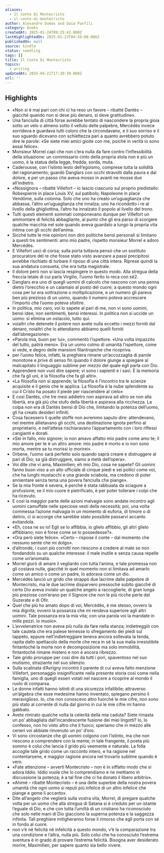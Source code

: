 ```yaml
---
aliases:
  - Il Conte Di Montecristo
  - il-conte-di-montecristo
author: Alexandre Dumas and Gaia Panfili
category: books
createdAt: 2025-01-24T09:25:42.000Z
lastHighlightedOn: 2025-01-23T04:56:00.000Z
publishedOn: null
source: kindle
status: seedling
tags: []
title: Il Conte Di Montecristo
topics:
  - writing
updatedAt: 2025-04-21T17:30:39.000Z
url: ''
---
```

## Highlights

- «Non si è mai pari con chi ci ha reso un favore – ribatté Dantès – giacché quando non si deve più denaro, si deve gratitudine».
- Una fanciulla di città forse avrebbe tentato di nascondere la propria gioia sotto un velo o almeno sotto il velluto delle palpebre, Mercédès invece sorrideva e guardava tutti coloro che la circondavano, e il suo sorriso e il suo sguardo dicevano con schiettezza pari a quanto avrebbero potuto dire le parole: «Se siete miei amici gioite con me, poiché in verità io sono assai felice».
- Monsieur Morrel capì che non c’era nulla da fare contro l’inflessibilità della situazione: un commissario cinto della propria stola non è più un uomo, è la statua della legge, fredda, sorda, muta.
- Caderousse, con l’istinto lesto dell’egoismo, comprese tutta la solidità del ragionamento; guardò Danglars con occhi stravolti dalla paura e dal dolore, e per un passo che aveva mosso in avanti ne mosse due all’indietro.
- «Nossignora – ribatté Villefort – io lascio ciascuno sul proprio piedistallo: Robespierre in place Louis XV, sul patibolo; Napoleone in place Vendôme, sulla colonna. Solo che uno ha creato un’uguaglianza che abbassa, l’altro un’uguaglianza che innalza; uno ha ricondotto i re al livello della ghigliottina, l’altro ha innalzato il popolo al livello del trono.
- Tutti questi elementi sommati componevano dunque per Villefort un ammontare di felicità abbagliante, al punto che gli era parso di scorgere qualche macchia nel sole quando aveva guardato a lungo la propria vita intima con gli occhi dell’anima.
- Sicché tutte le mie opinioni non dirò politiche bensì personali si limitano a questi tre sentimenti: amo mio padre, rispetto monsieur Morrel e adoro Mercédès.
- E Villefort uscì di corsa; sulla porta tuttavia pensò che un sostituto procuratore del re che fosse stato visto avanzare a passi precipitosi avrebbe rischiato di turbare il riposo di una città intera. Riprese quindi la sua andatura consueta, che era tutta magistrale.
- Il dolore però non si lascia respingere in questo modo. Alla stregua della freccia letale di cui parla Virgilio, l’uomo ferito lo reca con sé2.
- Danglars era uno di quegli uomini di calcolo che nascono con una penna dietro l’orecchio e un calamaio al posto del cuore; a questo mondo ogni cosa per lui era sottrazione o moltiplicazione, e un numero gli pareva ben più prezioso di un uomo, quando il numero poteva accrescere l’importo che l’uomo poteva sfoltire.
- In politica, mio caro, voi lo sapete al pari di me, non vi sono uomini, bensì idee; non sentimenti, bensì interessi. In politica non si uccide un uomo: si elimina un ostacolo, tutto qui.
- voialtri che detenete il potere non avete nulla eccetto i mezzi forniti dal denaro, noialtri che lo attendiamo abbiamo quelli forniti dall’abnegazione».
- «Parola mia, buon per lui», commentò l’ispettore. «Una volta impazzito del tutto, patirà meno». Era un uomo colmo di umanità l’ispettore, come si vede, e degno delle mansioni filantropiche che ricopriva.
- per l’uomo felice, infatti, la preghiera rimane un’accozzaglia di parole monotone e prive di senso fin quando il dolore giunge a spiegare al malcapitato il linguaggio sublime per mezzo del quale egli parla con Dio.
- Apprendere non vuol dire sapere; vi sono i sapienti e i savi. È la memoria che fa gli uni, è la filosofia che fa gli altri».
- «La filosofia non si apprende; la filosofia è l’incontro tra le scienze acquisite e il genio che le applica. La filosofia è la nube splendente su cui il Cristo ha posato il piede per riascendere al cielo»
- E così Dantès, che tre mesi addietro non aspirava ad altro se non alla libertà, era già più che stufo della libertà e aspirava alla ricchezza. La colpa non era di Dantès bensì di Dio che, limitando la potenza dell’uomo, gli ha creato desideri infiniti.
- Cosa facessero lì quelle stoffe non avremmo saputo dire: attendevano, nel mentre allietavano gli occhi, una destinazione ignota perfino al proprietario, e nell’attesa rischiaravano l’appartamento con i loro riflessi cangianti e dorati.
- «Sei in fallo, mio signore; io non amavo affatto mio padre come amo te; il mio amore per te è un altro amore: mio padre è morto e io non sono morta, mentre se tu morissi io morirei».
- Orbene, l’uomo sarà perfetto solo quando saprà creare e distruggere al pari di Dio; sa già distruggere, siamo a metà dell’opera».
- Voi dite che vi ama, Maximilien; eh mio Dio, cosa ne sapete? Gli uomini fanno buon viso a un alto ufficiale di cinque piedi e sei pollici come voi, che ha lunghi mustacchi e una grande sciabola, ma credono di poter annientare senza tema una povera fanciulla che piange».
- Se la mia fronte è severa, è perché è stata rabbuiata da sciagure a profusione; se il mio cuore è pietrificato, è per poter tollerare i colpi che ha ricevuto.
- E così la maggior parte delle azioni malvagie sono andate incontro agli uomini camuffate nelle speciose vesti della necessità; poi, una volta commessa l’azione malvagia in un momento di euforia, di timore o di delirio, ci si accorge che sarebbe stato possibile passarvi accanto evitandola.
- «Eh, cosa ne so io! Egli se lo affibbia, io glielo affibbio, gli altri glielo affibbiano; non è forse come se lo possedesse?».
- «Ora però siete felice». «Certo – rispose il conte – dal momento che nessuno sente che mi dolgo».
- d’altronde, i cuori più corrotti non riescono a credere al male se non fondandolo su un qualche interesse: il male inutile e senza causa repelle come un’anomalia.
- Morrel giurò di amare il vegliardo con tutta l’anima, e tale promessa non gli costava nulla, giacché in quel momento non si limitava ad amarlo come un amico o come un padre, lo adorava come un dio.
- Mercédès lanciò un grido che strappò due lacrime dalle palpebre di Montecristo, ma le due lacrime disparvero pressoché subito giacché di certo Dio aveva inviato un qualche angelo a raccoglierle, di gran lunga più preziose com’erano per il Signore che non le più ricche perle del Guzerate e di Ofir.
- Quel che più ho amato dopo di voi, Mercédès, è me stesso, ovvero la mia dignità; ovvero la possanza che mi rendeva superiore agli altri uomini. Tale possanza era la mia vita; con una parola voi la mandate in mille pezzi. Io muoio».
- L’avvelenatrice non aveva più nulla da fare nella stanza; indietreggiò con tale cautela che era palese temesse lo sfregamento dei piedi sul tappeto, eppure nell’indietreggiare teneva ancora sollevata la tenda, rapita dallo spettacolo della morte che reca in sé la sua malia irresistibile fintantoché la morte non è decomposizione ma solo immobilità, fintantoché rimane mistero e non è ancora ribrezzo.
- Tale grido proruppe per così dire da tutti i pori, spaventoso nel suo mutismo, straziante nel suo silenzio.
- Sulla scalinata d’Avrigny incontrò il parente di cui aveva fatto menzione Villefort, personaggio insignificante nella presente storia così come nella famiglia, uno di quegli esseri votati nel nascere a ricoprire al mondo il ruolo di comparsa.
- Le donne infatti hanno istinti di una sicurezza infallibile; attraverso un’algebra che esse medesime hanno inventato, spiegano persino il meraviglioso. Io, che non conoscevo altro fuorché le mie cifre, non sono più stato al corrente di nulla dal giorno in cui le mie cifre mi hanno gabbato.
- Avete rimirato qualche volta la celerità della mia caduta? Siete rimasta un po’ abbagliata dall’incandescente fusione dei miei lingotti? Io, lo confesso, non ho visto altro che il fuoco; speriamo che in mezzo alle ceneri voi abbiate rinvenuto un po’ d’oro.
- Vi sono circostanze che gli uomini colgono con l’istinto, ma che non riescono a comprendere con la mente; in tale frangente, il poeta più sommo è colui che lancia il grido più veemente e naturale. La folla accoglie tale grido come un racconto intero, e ha ragione nel contentarsene, e maggior ragione ancora nel trovarlo sublime quando è vero.
- «Fate attenzione – avvertì Montecristo – non è in siffatto modo che si adora Iddio. Iddio vuole che lo comprendiamo e ne mettiamo in discussione la potenza; è a tal fine che ci ha donato il libero arbitrio».
- «Ahimè – ribatté Montecristo – è una delle superbie della nostra povera umanità che ogni uomo si reputi più infelice di un altro infelice che piange e geme lì accanto».
- Dite all’angelo che veglierà sulla vostra vita, Morrel, di pregare qualche volta per un uomo che alla stregua di Satana si è creduto per un istante l’eguale di Dio, e che con tutta l’umiltà di un cristiano ha riconosciuto che solo nelle mani di Dio giacciono la superna potenza e la saggezza infinita. Tali preghiere mitigheranno forse il rimorso che egli porta con sé in fondo al cuore.
- non v’è né felicità né infelicità a questo mondo, v’è la comparazione tra una condizione e l’altra, nulla più. Solo colui che ha conosciuto l’estrema sventura è in grado di provare l’estrema felicità. Bisogna aver desiderato morire, Maximilien, per sapere quanto sia bello vivere.
